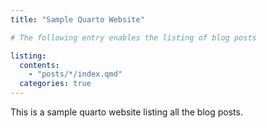 ```yaml
---
title: "Sample Quarto Website"

# The following entry enables the listing of blog posts

listing:
  contents:
    - "posts/*/index.qmd"
  categories: true
---
```


This is a sample quarto website listing all the blog posts.

